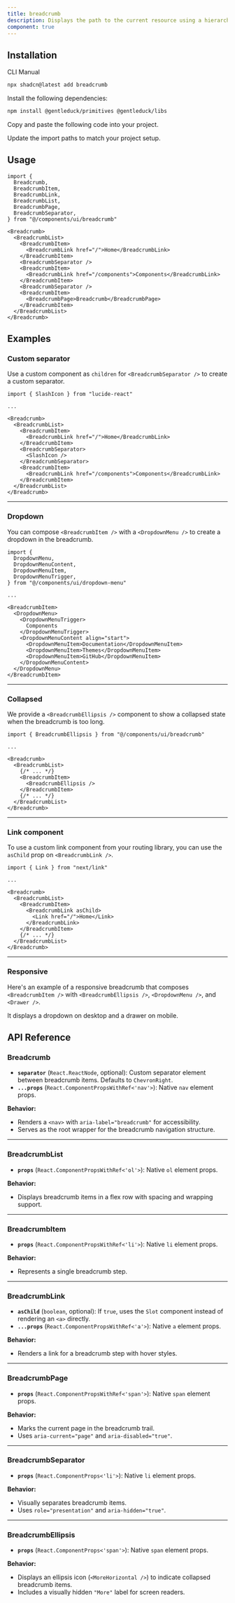 ```yaml
---
title: breadcrumb
description: Displays the path to the current resource using a hierarchy of links.
component: true
---
```


<ComponentPreview
  name="breadcrumb-1"
  className="[&_.preview]:p-2"
  description="A breadcrumb with a collapsible dropdown."
/>

## Installation

<Tabs defaultValue="cli">

<TabsList>
  <TabsTrigger value="cli">CLI</TabsTrigger>
  <TabsTrigger value="manual">Manual</TabsTrigger>
</TabsList>
<TabsContent value="cli">

```bash
npx shadcn@latest add breadcrumb
```

</TabsContent>

<TabsContent value="manual">

<Steps>

<Step>Install the following dependencies:</Step>

```bash
npm install @gentleduck/primitives @gentleduck/libs
```

<Step>Copy and paste the following code into your project.</Step>

<ComponentSource name="breadcrumb" title="components/ui/breadcrumb.tsx" />

<Step>Update the import paths to match your project setup.</Step>

</Steps>

</TabsContent>

</Tabs>

## Usage

```tsx showLineNumbers
import {
  Breadcrumb,
  BreadcrumbItem,
  BreadcrumbLink,
  BreadcrumbList,
  BreadcrumbPage,
  BreadcrumbSeparator,
} from "@/components/ui/breadcrumb"
```

```tsx showLineNumbers
<Breadcrumb>
  <BreadcrumbList>
    <BreadcrumbItem>
      <BreadcrumbLink href="/">Home</BreadcrumbLink>
    </BreadcrumbItem>
    <BreadcrumbSeparator />
    <BreadcrumbItem>
      <BreadcrumbLink href="/components">Components</BreadcrumbLink>
    </BreadcrumbItem>
    <BreadcrumbSeparator />
    <BreadcrumbItem>
      <BreadcrumbPage>Breadcrumb</BreadcrumbPage>
    </BreadcrumbItem>
  </BreadcrumbList>
</Breadcrumb>
```

## Examples

### Custom separator

Use a custom component as `children` for `<BreadcrumbSeparator />` to create a custom separator.

<ComponentPreview
  name="breadcrumb-2"
  description="A breadcrumb with a custom separator"
/>

```tsx showLineNumbers {1,10-12}
import { SlashIcon } from "lucide-react"

...

<Breadcrumb>
  <BreadcrumbList>
    <BreadcrumbItem>
      <BreadcrumbLink href="/">Home</BreadcrumbLink>
    </BreadcrumbItem>
    <BreadcrumbSeparator>
      <SlashIcon />
    </BreadcrumbSeparator>
    <BreadcrumbItem>
      <BreadcrumbLink href="/components">Components</BreadcrumbLink>
    </BreadcrumbItem>
  </BreadcrumbList>
</Breadcrumb>
```

---

### Dropdown

You can compose `<BreadcrumbItem />` with a `<DropdownMenu />` to create a dropdown in the breadcrumb.

<ComponentPreview
  name="breadcrumb-3"
  className="[&_.preview]:p-2"
  description="A breadcrumb with a dropdown."
/>

```tsx showLineNumbers {1-6,11-21}
import {
  DropdownMenu,
  DropdownMenuContent,
  DropdownMenuItem,
  DropdownMenuTrigger,
} from "@/components/ui/dropdown-menu"

...

<BreadcrumbItem>
  <DropdownMenu>
    <DropdownMenuTrigger>
      Components
    </DropdownMenuTrigger>
    <DropdownMenuContent align="start">
      <DropdownMenuItem>Documentation</DropdownMenuItem>
      <DropdownMenuItem>Themes</DropdownMenuItem>
      <DropdownMenuItem>GitHub</DropdownMenuItem>
    </DropdownMenuContent>
  </DropdownMenu>
</BreadcrumbItem>
```

---

### Collapsed

We provide a `<BreadcrumbEllipsis />` component to show a collapsed state when the breadcrumb is too long.

<ComponentPreview
  name="breadcrumb-4"
  className="[&_.preview]:p-2"
  description="A breadcrumb showing a collapsed state."
/>

```tsx showLineNumbers {1,9}
import { BreadcrumbEllipsis } from "@/components/ui/breadcrumb"

...

<Breadcrumb>
  <BreadcrumbList>
    {/* ... */}
    <BreadcrumbItem>
      <BreadcrumbEllipsis />
    </BreadcrumbItem>
    {/* ... */}
  </BreadcrumbList>
</Breadcrumb>
```

---

### Link component

To use a custom link component from your routing library, you can use the `asChild` prop on `<BreadcrumbLink />`.

<ComponentPreview
  name="breadcrumb-5"
  description="A breadcrumb with a custom Link component"
/>

```tsx showLineNumbers {1,8-10}
import { Link } from "next/link"

...

<Breadcrumb>
  <BreadcrumbList>
    <BreadcrumbItem>
      <BreadcrumbLink asChild>
        <Link href="/">Home</Link>
      </BreadcrumbLink>
    </BreadcrumbItem>
    {/* ... */}
  </BreadcrumbList>
</Breadcrumb>
```

---

### Responsive

Here's an example of a responsive breadcrumb that composes `<BreadcrumbItem />` with `<BreadcrumbEllipsis />`, `<DropdownMenu />`, and `<Drawer />`.

It displays a dropdown on desktop and a drawer on mobile.

<ComponentPreview
  name="breadcrumb-6"
  className="[&_.preview]:p-2"
  description="A responsive breadcrumb. It displays a dropdown on desktop and a drawer on mobile."
/>


## API Reference

### **Breadcrumb**

* **`separator`** (`React.ReactNode`, optional): Custom separator element between breadcrumb items. Defaults to `ChevronRight`.
* **`...props`** (`React.ComponentPropsWithRef<'nav'>`): Native `nav` element props.

**Behavior:**

* Renders a `<nav>` with `aria-label="breadcrumb"` for accessibility.
* Serves as the root wrapper for the breadcrumb navigation structure.

---

### **BreadcrumbList**

* **`props`** (`React.ComponentPropsWithRef<'ol'>`): Native `ol` element props.

**Behavior:**

* Displays breadcrumb items in a flex row with spacing and wrapping support.

---

### **BreadcrumbItem**

* **`props`** (`React.ComponentPropsWithRef<'li'>`): Native `li` element props.

**Behavior:**

* Represents a single breadcrumb step.

---

### **BreadcrumbLink**

* **`asChild`** (`boolean`, optional): If `true`, uses the `Slot` component instead of rendering an `<a>` directly.
* **`...props`** (`React.ComponentPropsWithRef<'a'>`): Native `a` element props.

**Behavior:**

* Renders a link for a breadcrumb step with hover styles.

---

### **BreadcrumbPage**

* **`props`** (`React.ComponentPropsWithRef<'span'>`): Native `span` element props.

**Behavior:**

* Marks the current page in the breadcrumb trail.
* Uses `aria-current="page"` and `aria-disabled="true"`.

---

### **BreadcrumbSeparator**

* **`props`** (`React.ComponentProps<'li'>`): Native `li` element props.

**Behavior:**

* Visually separates breadcrumb items.
* Uses `role="presentation"` and `aria-hidden="true"`.

---

### **BreadcrumbEllipsis**

* **`props`** (`React.ComponentProps<'span'>`): Native `span` element props.

**Behavior:**

* Displays an ellipsis icon (`<MoreHorizontal />`) to indicate collapsed breadcrumb items.
* Includes a visually hidden `"More"` label for screen readers.
